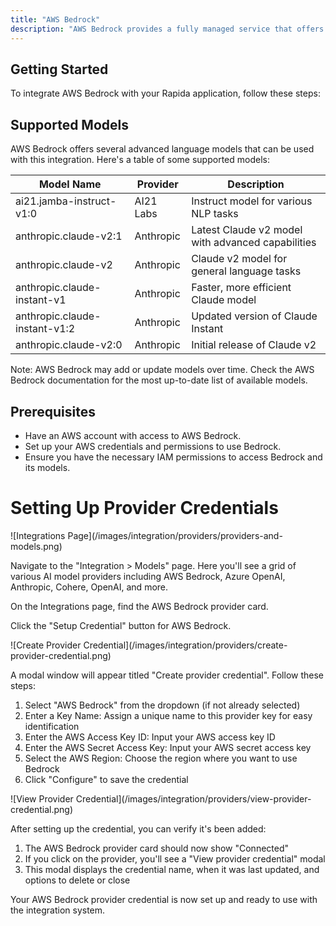 ```yaml
---
title: "AWS Bedrock"
description: "AWS Bedrock provides a fully managed service that offers a choice of high-performing foundation models from leading AI companies through a single API."
---
```


## Getting Started

To integrate AWS Bedrock with your Rapida application, follow these steps:

## Supported Models

AWS Bedrock offers several advanced language models that can be used with this integration. Here's a table of some supported models:

| Model Name                    | Provider  | Description                                       |
| ----------------------------- | --------- | ------------------------------------------------- |
| ai21.jamba-instruct-v1:0      | AI21 Labs | Instruct model for various NLP tasks              |
| anthropic.claude-v2:1         | Anthropic | Latest Claude v2 model with advanced capabilities |
| anthropic.claude-v2           | Anthropic | Claude v2 model for general language tasks        |
| anthropic.claude-instant-v1   | Anthropic | Faster, more efficient Claude model               |
| anthropic.claude-instant-v1:2 | Anthropic | Updated version of Claude Instant                 |
| anthropic.claude-v2:0         | Anthropic | Initial release of Claude v2                      |

Note: AWS Bedrock may add or update models over time. Check the AWS Bedrock documentation for the most up-to-date list of available models.

## Prerequisites

- Have an AWS account with access to AWS Bedrock.
- Set up your AWS credentials and permissions to use Bedrock.
- Ensure you have the necessary IAM permissions to access Bedrock and its models.

# Setting Up Provider Credentials

<Steps>
<Step title="Access the Integrations Page">
![Integrations Page](/images/integration/providers/providers-and-models.png)

Navigate to the "Integration > Models" page. Here you'll see a grid of various AI model providers including AWS Bedrock, Azure OpenAI, Anthropic, Cohere, OpenAI, and more.

</Step>

<Step title="Select AWS Bedrock">
On the Integrations page, find the AWS Bedrock provider card.

Click the "Setup Credential" button for AWS Bedrock.

</Step>

<Step title="Create Provider Credential">
![Create Provider Credential](/images/integration/providers/create-provider-credential.png)

A modal window will appear titled "Create provider credential". Follow these steps:

1. Select "AWS Bedrock" from the dropdown (if not already selected)
2. Enter a Key Name: Assign a unique name to this provider key for easy identification
3. Enter the AWS Access Key ID: Input your AWS access key ID
4. Enter the AWS Secret Access Key: Input your AWS secret access key
5. Select the AWS Region: Choose the region where you want to use Bedrock
6. Click "Configure" to save the credential

</Step>

<Step title="Verify Credential Setup">
![View Provider Credential](/images/integration/providers/view-provider-credential.png)

After setting up the credential, you can verify it's been added:

1. The AWS Bedrock provider card should now show "Connected"
2. If you click on the provider, you'll see a "View provider credential" modal
3. This modal displays the credential name, when it was last updated, and options to delete or close

</Step>
</Steps>

Your AWS Bedrock provider credential is now set up and ready to use with the integration system.
